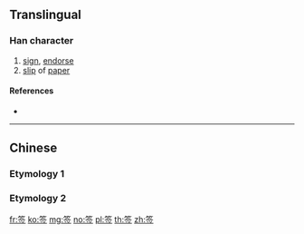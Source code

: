 {{character info/new}}
{{also|簽|籤}}
==Translingual==

===Han character===
{{Han char|rn=118|rad=竹|as=07|sn=13|four=|canj=HOMM|ids=⿱[[竹|⺮]][[佥]]}}

# [[sign]], [[endorse]]
# [[slip]] of [[paper]]

====References====
* {{Han ref|kx=0886.231|hdz=52975.030|uh=7B7E|ud=31614}}

----

==Chinese==

===Etymology 1===
{{zh-see|簽}}

===Etymology 2===
{{zh-see|籤}}

[[fr:签]]
[[ko:签]]
[[mg:签]]
[[no:签]]
[[pl:签]]
[[th:签]]
[[zh:签]]